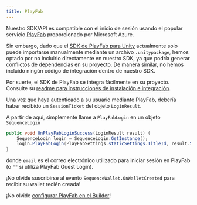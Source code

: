 ```yaml
---
title: PlayFab
---
```


Nuestro SDK/API es compatible con el inicio de sesión usando el popular servicio [PlayFab](https://playfab.com/) proporcionado por Microsoft Azure.

Sin embargo, dado que el [SDK de PlayFab para Unity](https://github.com/PlayFab/UnitySDK) actualmente solo puede importarse manualmente mediante un archivo `.unitypackage`, hemos optado por no incluirlo directamente en nuestro SDK, ya que podría generar conflictos de dependencias en su proyecto. De manera similar, no hemos incluido ningún código de integración dentro de nuestro SDK.

Por suerte, el SDK de PlayFab se integra fácilmente en su proyecto. Consulte su [readme para instrucciones de instalación e integración](https://github.com/PlayFab/UnitySDK).

Una vez que haya autenticado a su usuario mediante PlayFab, debería haber recibido un `SessionTicket` del objeto `LoginResult`.

A partir de aquí, simplemente llame a `PlayFabLogin` en un objeto `SequenceLogin`

```csharp
public void OnPlayFabLoginSuccess(LoginResult result) {
    SequenceLogin login = SequenceLogin.GetInstance();
    login.PlayFabLogin(PlayFabSettings.staticSettings.TitleId, result.SessionTicket, email);
}
```

donde `email` es el correo electrónico utilizado para iniciar sesión en PlayFab (o `""` si utiliza PlayFab Guest Login).

<Tip>¡No olvide suscribirse al evento `SequenceWallet.OnWalletCreated` para recibir su wallet recién creada!</Tip>

<Warning>¡No olvide [configurar PlayFab en el Builder](/sdk/headless-wallet/authentication#authenticating-with-playfab)!</Warning>